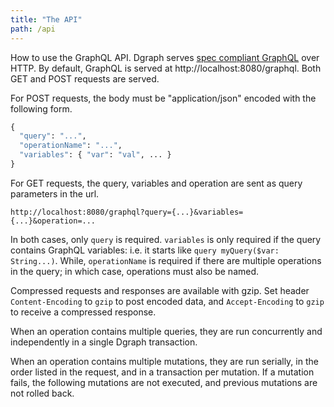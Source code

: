 ```yaml
---
title: "The API"
path: /api
---
```



<GraphiQLWrapper defaultQuery={querySample} />

How to use the GraphQL API. Dgraph serves [spec compliant
GraphQL](https://graphql.github.io/graphql-spec/June2018/) over HTTP. By
default, GraphQL is served at http://localhost:8080/graphql. Both GET and POST
requests are served.

For POST requests, the body must be "application/json" encoded with the following form.

```graphql
{
  "query": "...",
  "operationName": "...",
  "variables": { "var": "val", ... }
}
```

For GET requests, the query, variables and operation are sent as query parameters in the url.

```
http://localhost:8080/graphql?query={...}&variables={...}&operation=...
```

In both cases, only `query` is required. `variables` is only required if the query contains GraphQL variables: i.e. it starts like `query myQuery($var: String...)`. While, `operationName` is required if there are multiple operations in the query; in which case, operations must also be named.

Compressed requests and responses are available with gzip. Set header `Content-Encoding` to `gzip` to post encoded data, and `Accept-Encoding` to `gzip` to receive a compressed response.

When an operation contains multiple queries, they are run concurrently and independently in a single Dgraph transaction.

When an operation contains multiple mutations, they are run serially, in the order listed in the request, and in a transaction per mutation. If a mutation fails, the following mutations are not executed, and previous mutations are not rolled back.
